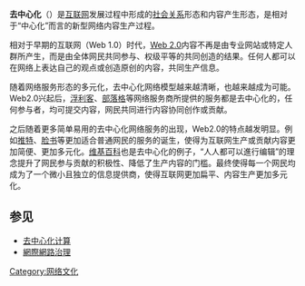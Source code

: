{{Otheruses|subject=一种互联网形态|other=权力上的去中心化，英文同樣為「'''decentralization'''」|地方分權}}
{{unreferenced|time=2011-03-08T04:53:16+00:00}}
'''去中心化'''（{{lang-en|decentralization}}）是[[互联网|互联网]]发展过程中形成的[[社会关系|社会关系]]形态和内容产生形态，是相对于“中心化”而言的新型网络内容生产过程。

相对于早期的互联网（Web 1.0）时代，[[Web_2.0|Web 2.0]]内容不再是由专业网站或特定人群所产生，而是由全体网民共同参与、权级平等的共同创造的结果。任何人都可以在网络上表达自己的观点或创造原创的内容，共同生产信息。

随着网络服务形态的多元化，去中心化网络模型越来越清晰，也越来越成为可能。Web2.0兴起后，[[Flickr|浮利客]]、[[Blogger|部落格]]等网络服务商所提供的服务都是去中心化的，任何参与者，均可提交内容，网民共同进行内容协同创作或贡献。

之后随着更多简单易用的去中心化网络服务的出现，Web2.0的特点越发明显。例如[[推特|推特]]、[[脸书|脸书]]等更加适合普通网民的服务的诞生，使得为互联网生产或贡献内容更加简便、更加多元化。[[维基百科|维基百科]]也是去中心化的例子，“人人都可以進行编辑”的理念提升了网民参与贡献的积极性、降低了生产内容的门槛。最终使得每一个网民均成为了一个微小且独立的信息提供商，使得互联网更加扁平、内容生产更加多元化。

== 参见 ==
* [[去中心化计算|去中心化计算]]
* [[網際網路治理|網際網路治理]]

[[Category:网络文化|Category:网络文化]]